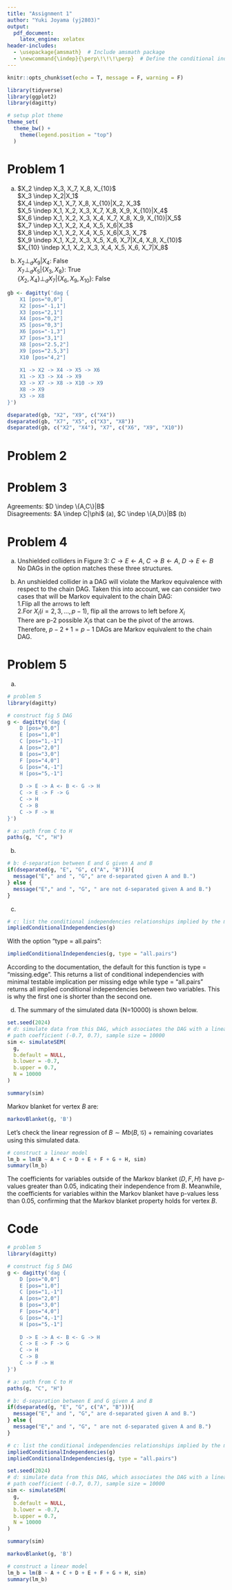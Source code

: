 ```yaml
---
title: "Assignment 1"
author: "Yuki Joyama (yj2803)"
output: 
  pdf_document:
    latex_engine: xelatex
header-includes:
  - \usepackage{amsmath}  # Include amsmath package
  - \newcommand{\indep}{\perp\!\!\!\perp}  # Define the conditional independence symbol
---
```


```r
knitr::opts_chunk$set(echo = T, message = F, warning = F)

library(tidyverse)
library(ggplot2)
library(dagitty)

# setup plot theme
theme_set(
  theme_bw() +
    theme(legend.position = "top")
  )
```

# Problem 1
(a) $X_2 \indep X_3, X_7, X_8, X_{10}$  
$X_3 \indep X_2|X_1$  
$X_4 \indep X_1, X_7, X_8, X_{10}|X_2, X_3$  
$X_5 \indep X_1, X_2, X_3, X_7, X_8, X_9, X_{10}|X_4$  
$X_6 \indep X_1, X_2, X_3, X_4, X_7, X_8, X_9, X_{10}|X_5$  
$X_7 \indep X_1, X_2, X_4, X_5, X_6|X_3$  
$X_8 \indep X_1, X_2, X_4, X_5, X_6|X_3, X_7$  
$X_9 \indep X_1, X_2, X_3, X_5, X_6, X_7|X_4, X_8, X_{10}$  
$X_{10} \indep X_1, X_2, X_3, X_4, X_5, X_6, X_7|X_8$  

(b) $X_2 \perp_dX_9|X_4$: False   
$X_7 \perp_dX_5|\{X_3, X_8\}$: True  
$\{X_2, X_4\} \perp_dX_7|\{X_6, X_9, X_{10}\}$: False
```r
gb <- dagitty('dag {
    X1 [pos="0,0"]
    X2 [pos="-1,1"]
    X3 [pos="2,1"]
    X4 [pos="0,2"]
    X5 [pos="0,3"]
    X6 [pos="-1,3"]
    X7 [pos="3,1"]
    X8 [pos="2.5,2"]
    X9 [pos="2.5,3"]
    X10 [pos="4,2"]
    
    X1 -> X2 -> X4 -> X5 -> X6
    X1 -> X3 -> X4 -> X9
    X3 -> X7 -> X8 -> X10 -> X9
    X8 -> X9
    X3 -> X8
}')

dseparated(gb, "X2", "X9", c("X4"))
dseparated(gb, "X7", "X5", c("X3", "X8"))
dseparated(gb, c("X2", "X4"), "X7", c("X6", "X9", "X10"))
```

# Problem 2


# Problem 3
Agreements: $D \indep \{A,C\}|B$  
Disagreements: $A \indep C|\phi$ (a), $C \indep \{A,D\}|B$ (b)

# Problem 4
(a) Unshielded colliders in Figure 3: $C\rightarrow E \leftarrow A$, $C\rightarrow B \leftarrow A$, $D\rightarrow E \leftarrow B$  
No DAGs in the option matches these three structures. 

(b) An unshielded collider in a DAG will violate the Markov equivalence with respect to the chain DAG. Taken this into account, we can consider two cases that will be Markov equivalent to the chain DAG:  
1.Flip all the arrows to left  
2.For $X_i (i=2, 3, ..., p-1)$, flip all the arrows to left before $X_i$  
There are p-2 possible $X_i$s that can be the pivot of the arrows. Therefore, $p-2+1=p-1$ DAGs are Markov equivalent to the chain DAG. 

# Problem 5
(a)
```r
# problem 5
library(dagitty)

# construct fig 5 DAG
g <- dagitty('dag {
    D [pos="0,0"]
    E [pos="1,0"]
    C [pos="1,-1"]
    A [pos="2,0"]
    B [pos="3,0"]
    F [pos="4,0"]
    G [pos="4,-1"]
    H [pos="5,-1"]
    
    D -> E -> A <- B <- G -> H
    C -> E -> F -> G
    C -> H
    C -> B
    C -> F -> H
}')

# a: path from C to H
paths(g, "C", "H")
```

(b)
```r
# b: d-separation between E and G given A and B
if(dseparated(g, "E", "G", c("A", "B"))){
  message("E"," and ", "G"," are d-separated given A and B.")
} else {
  message("E"," and ", "G", " are not d-separated given A and B.")
}
```

(c)
```r
# c: list the conditional independencies relationships implied by the model
impliedConditionalIndependencies(g)
```

With the option “type = all.pairs”:
```r
impliedConditionalIndependencies(g, type = "all.pairs")
```
According to the documentation, the default for this function is type = "missing.edge". This returns a list of conditional independencies with minimal testable implication per missing edge while type = "all.pairs" returns all implied conditional independencies between two variables. This is why the first one is shorter than the second one.

(d) The summary of the simulated data (N=10000) is shown below.
```r
set.seed(2024)
# d: simulate data from this DAG, which associates the DAG with a linear structural equation model
# path coefficient (-0.7, 0.7), sample size = 10000
sim <- simulateSEM(
  g,
  b.default = NULL,
  b.lower = -0.7,
  b.upper = 0.7,
  N = 10000
) 

summary(sim)
```

Markov blanket for vertex $B$ are:
```r
markovBlanket(g, 'B')
```
Let's check the linear regression of $B \sim Mb(B, \mathcal{G})$ + remaining covariates using this simulated data.
```r
# construct a linear model
lm_b = lm(B ~ A + C + D + E + F + G + H, sim)
summary(lm_b)
```
The coefficients for variables outside of the Markov blanket ($D, F, H$) have p-values greater than 0.05, indicating their independence from $B$. Meanwhile, the coefficients for variables within the Markov blanket have p-values less than 0.05, confirming that the Markov blanket property holds for vertex $B$.

# Code
```r
# problem 5
library(dagitty)

# construct fig 5 DAG
g <- dagitty('dag {
    D [pos="0,0"]
    E [pos="1,0"]
    C [pos="1,-1"]
    A [pos="2,0"]
    B [pos="3,0"]
    F [pos="4,0"]
    G [pos="4,-1"]
    H [pos="5,-1"]
    
    D -> E -> A <- B <- G -> H
    C -> E -> F -> G
    C -> H
    C -> B
    C -> F -> H
}')

# a: path from C to H
paths(g, "C", "H")

# b: d-separation between E and G given A and B
if(dseparated(g, "E", "G", c("A", "B"))){
  message("E"," and ", "G"," are d-separated given A and B.")
} else {
  message("E"," and ", "G", " are not d-separated given A and B.")
}

# c: list the conditional independencies relationships implied by the model
impliedConditionalIndependencies(g)
impliedConditionalIndependencies(g, type = "all.pairs")

set.seed(2024)
# d: simulate data from this DAG, which associates the DAG with a linear structural equation model
# path coefficient (-0.7, 0.7), sample size = 10000
sim <- simulateSEM(
  g,
  b.default = NULL,
  b.lower = -0.7,
  b.upper = 0.7,
  N = 10000
)

summary(sim)

markovBlanket(g, 'B')

# construct a linear model
lm_b = lm(B ~ A + C + D + E + F + G + H, sim)
summary(lm_b)
```

